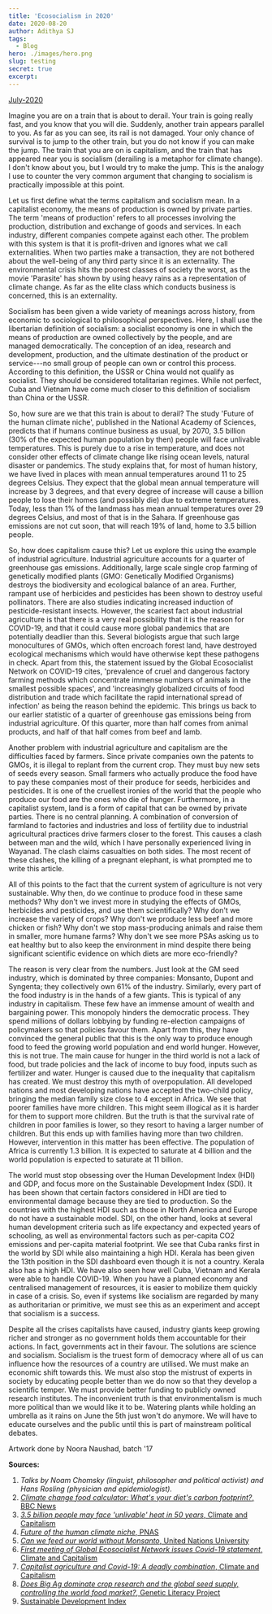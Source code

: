 ```yaml
---
title: 'Ecosocialism in 2020'
date: 2020-08-20
author: Adithya SJ
tags:
  - Blog
hero: ./images/hero.png
slug: testing
secret: true
excerpt: 
---
```



[July-2020](./images/July_2020_Issue_11.pdf)

Imagine you are on a train that is about to derail. Your train is going
really fast, and you know that you will die. Suddenly, another train
appears parallel to you. As far as you can see, its rail is not damaged.
Your only chance of survival is to jump to the other train, but you do
not know if you can make the jump. The train that you are on is
capitalism, and the train that has appeared near you is socialism
(derailing is a metaphor for climate change). I don't know about you,
but I would try to make the jump. This is the analogy I use to counter
the very common argument that changing to socialism is practically
impossible at this point.

Let us first define what the terms capitalism and socialism mean. In a
capitalist economy, the means of production is owned by private parties.
The term 'means of production' refers to all processes involving the
production, distribution and exchange of goods and services. In each
industry, different companies compete against each other. The problem
with this system is that it is profit-driven and ignores what we call
externalities. When two parties make a transaction, they are not
bothered about the well-being of any third party since it is an
externality. The environmental crisis hits the poorest classes of
society the worst, as the movie 'Parasite' has shown by using heavy
rains as a representation of climate change. As far as the elite class
which conducts business is concerned, this is an externality.

Socialism has been given a wide variety of meanings across history, from
economic to sociological to philosophical perspectives. Here, I shall
use the libertarian definition of socialism: a socialist economy is one
in which the means of production are owned collectively by the people,
and are managed democratically. The conception of an idea, research and
development, production, and the ultimate destination of the product or
service---no small group of people can own or control this process.
According to this definition, the USSR or China would not qualify as
socialist. They should be considered totalitarian regimes. While not
perfect, Cuba and Vietnam have come much closer to this definition of
socialism than China or the USSR.

So, how sure are we that this train is about to derail? The study
'Future of the human climate niche', published in the National Academy
of Sciences, predicts that if humans continue business as usual, by
2070, 3.5 billion (30% of the expected human population by then) people
will face unlivable temperatures. This is purely due to a rise in
temperature, and does not consider other effects of climate change like
rising ocean levels, natural disaster or pandemics. The study explains
that, for most of human history, we have lived in places with mean
annual temperatures around 11 to 25 degrees Celsius. They expect that
the global mean annual temperature will increase by 3 degrees, and that
every degree of increase will cause a billion people to lose their homes
(and possibly die) due to extreme temperatures. Today, less than 1% of
the landmass has mean annual temperatures over 29 degrees Celsius, and
most of that is in the Sahara. If greenhouse gas emissions are not cut
soon, that will reach 19% of land, home to 3.5 billion people.

So, how does capitalism cause this? Let us explore this using the
example of industrial agriculture. Industrial agriculture accounts for a
quarter of greenhouse gas emissions. Additionally, large scale single
crop farming of genetically modified plants (GMO: Genetically Modified
Organisms) destroys the biodiversity and ecological balance of an area.
Further, rampant use of herbicides and pesticides has been shown to
destroy useful pollinators. There are also studies indicating increased
induction of pesticide-resistant insects. However, the scariest fact
about industrial agriculture is that there is a very real possibility
that it is the reason for COVID-19, and that it could cause more global
pandemics that are potentially deadlier than this. Several biologists
argue that such large monocultures of GMOs, which often encroach forest
land, have destroyed ecological mechanisms which would have otherwise
kept these pathogens in check. Apart from this, the statement issued by
the Global Ecosocialist Network on COVID-19 cites, 'prevalence of cruel
and dangerous factory farming methods which concentrate immense numbers
of animals in the smallest possible spaces', and 'increasingly
globalized circuits of food distribution and trade which facilitate the
rapid international spread of infection' as being the reason behind the
epidemic. This brings us back to our earlier statistic of a quarter of
greenhouse gas emissions being from industrial agriculture. Of this
quarter, more than half comes from animal products, and half of that
half comes from beef and lamb.

Another problem with industrial agriculture and capitalism are the
difficulties faced by farmers. Since private companies own the patents
to GMOs, it is illegal to replant from the current crop. They must buy
new sets of seeds every season. Small farmers who actually produce the
food have to pay these companies most of their produce for seeds,
herbicides and pesticides. It is one of the cruellest ironies of the
world that the people who produce our food are the ones who die of
hunger. Furthermore, in a capitalist system, land is a form of capital
that can be owned by private parties. There is no central planning. A
combination of conversion of farmland to factories and industries and
loss of fertility due to industrial agricultural practices drive farmers
closer to the forest. This causes a clash between man and the wild,
which I have personally experienced living in Wayanad. The clash claims
casualties on both sides. The most recent of these clashes, the killing
of a pregnant elephant, is what prompted me to write this article.

All of this points to the fact that the current system of agriculture is
not very sustainable. Why then, do we continue to produce food in these
same methods? Why don't we invest more in studying the effects of GMOs,
herbicides and pesticides, and use them scientifically? Why don't we
increase the variety of crops? Why don't we produce less beef and more
chicken or fish? Why don't we stop mass-producing animals and raise them
in smaller, more humane farms? Why don't we see more PSAs asking us to
eat healthy but to also keep the environment in mind despite there being
significant scientific evidence on which diets are more eco-friendly?

The reason is very clear from the numbers. Just look at the GM seed
industry, which is dominated by three companies: Monsanto, Dupont and
Syngenta; they collectively own 61% of the industry. Similarly, every
part of the food industry is in the hands of a few giants. This is
typical of any industry in capitalism. These few have an immense amount
of wealth and bargaining power. This monopoly hinders the democratic
process. They spend millions of dollars lobbying by funding re-election
campaigns of policymakers so that policies favour them. Apart from this,
they have convinced the general public that this is the only way to
produce enough food to feed the growing world population and end world
hunger. However, this is not true. The main cause for hunger in the
third world is not a lack of food, but trade policies and the lack of
income to buy food, inputs such as fertilizer and water. Hunger is
caused due to the inequality that capitalism has created. We must
destroy this myth of overpopulation. All developed nations and most
developing nations have accepted the two-child policy, bringing the
median family size close to 4 except in Africa. We see that poorer
families have more children. This might seem illogical as it is harder
for them to support more children. But the truth is that the survival
rate of children in poor families is lower, so they resort to having a
larger number of children. But this ends up with families having more
than two children. However, intervention in this matter has been
effective. The population of Africa is currently 1.3 billion. It is
expected to saturate at 4 billion and the world population is expected
to saturate at 11 billion.

The world must stop obsessing over the Human Development Index (HDI) and
GDP, and focus more on the Sustainable Development Index (SDI). It has
been shown that certain factors considered in HDI are tied to
environmental damage because they are tied to production. So the
countries with the highest HDI such as those in North America and Europe
do not have a sustainable model. SDI, on the other hand, looks at
several human development criteria such as life expectancy and expected
years of schooling, as well as environmental factors such as per-capita
CO2 emissions and per-capita material footprint. We see that Cuba ranks
first in the world by SDI while also maintaining a high HDI. Kerala has
been given the 13th position in the SDI dashboard even though it is not
a country. Kerala also has a high HDI. We have also seen how well Cuba,
Vietnam and Kerala were able to handle COVID-19. When you have a planned
economy and centralised management of resources, it is easier to
mobilize them quickly in case of a crisis. So, even if systems like
socialism are regarded by many as authoritarian or primitive, we must
see this as an experiment and accept that socialism is a success.

Despite all the crises capitalists have caused, industry giants keep
growing richer and stronger as no government holds them accountable for
their actions. In fact, governments act in their favour. The solutions
are science and socialism. Socialism is the truest form of democracy
where all of us can influence how the resources of a country are
utilised. We must make an economic shift towards this. We must also stop
the mistrust of experts in society by educating people better than we do
now so that they develop a scientific temper. We must provide better
funding to publicly owned research institutes. The inconvenient truth is
that environmentalism is much more political than we would like it to
be. Watering plants while holding an umbrella as it rains on June the
5th just won't do anymore. We will have to educate ourselves and the
public until this is part of mainstream political debates.

Artwork done by Noora Naushad, batch '17

**Sources:**

1. *Talks by Noam Chomsky (linguist, philosopher and political
    activist) and Hans Rosling (physician and epidemiologist).*
2. [*Climate change food calculator: What's your diet's carbon footprint?*, BBC News](https://www.bbc.com/news/science-environment-46459714#:~:text=However%2C%20the%20researchers%20found%20that,calories%20we%20eat%20and%20drink.)
3. [*3.5 billion people may face 'unlivable' heat in 50 years*, Climate and Capitalism](https://climateandcapitalism.com/2020/05/09/3-5-billion-people-may-face-unlivable-heat-in-50-years/)
4. [*Future of the human climate niche*, PNAS](https://www.pnas.org/content/117/21/11350)
5. [*Can we feed our world without Monsanto*, United Nations University](https://ourworld.unu.edu/en/can-we-feed-our-world-without-monsanto)
6. [*First meeting of Global Ecosocialist Network issues Covid-19 statement*, Climate and Capitalism](https://climateandcapitalism.com/2020/05/04/gen-meeting-covid-19-statement/)
7. [*Capitalist agriculture and Covid-19: A deadly combination*, Climate and Capitalism](https://climateandcapitalism.com/2020/03/11/capitalist-agriculture-and-covid-19-a-deadly-combination/)
8. [*Does Big Ag dominate crop research and the global seed supply, controlling the world food market?*, Genetic Literacy Project](https://gmo.geneticliteracyproject.org/FAQ/do-monsanto-and-big-ag-control-crop-research-and-world-food-supply/)
9. [Sustainable Development Index](https://www.sustainabledevelopmentindex.org/)
